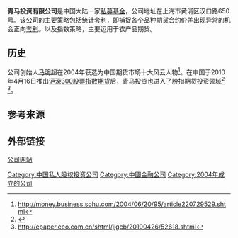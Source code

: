 {{Infobox_Company 
|company_name = 青马投资有限公司 
|company_logo =
|company_type = 独资企业 
|company_slogan = 专业创造价值 
|foundation = 2004年<ref>http://www.hedging.com.cn/design/about.htm</ref> 
|location = {{CHN}}上海 
|industry = [[金融|金融]]
|area_served = 全球
|key_people = [[董事長|董事局主席]]：[[马明超|马明超]]<br />首席执行官：[[薛智华|薛智华]]
|services = 国内外商品期货投资、股指期货投资、程序化交易模型开发、个人理财、市场研究 
|homepage = [http://www.hedging.com.cn/ http://www.hedging.com.cn]
}}

'''青马投资有限公司'''是中国大陆一家[[私募基金|私募基金]]，公司地址在上海市黄浦区汉口路650号。该公司的主要策略包括统计套利，即捕捉各个品种期货合约价差出现异常的机会正向[[套利|套利]]。以及指数策略，主要运用于农产品期货。

==历史==
公司创始人[[马明超|马明超]]在2004年获选为中国期货市场十大风云人物<ref>http://money.business.sohu.com/2004/06/20/95/article220729529.shtml</ref>。在中国于2010年4月16日推出[[沪深300股票指数期货|沪深300股票指数期货]]后，青马投资也进入了股指期货投资领域<ref>{{cite web |url=http://www.eeo.com.cn/eeo/jjgcb/2010/04/19/167835.shtml |title=存档副本 |accessdate=2010-08-13 |deadurl=yes |archiveurl=https://web.archive.org/web/20111003093611/http://www.eeo.com.cn/eeo/jjgcb/2010/04/19/167835.shtml |archivedate=2011-10-03 }}</ref>
<ref>http://epaper.eeo.com.cn/shtml/jjgcb/20100426/52618.shtml</ref>。

==参考来源==
{{reflist}}

== 外部链接 ==
[http://www.hedging.com.cn/index.html 公司网站]

[[Category:中国私人股权投资公司|Category:中国私人股权投资公司]]
[[Category:中國金融公司|Category:中國金融公司]]
[[Category:2004年成立的公司|Category:2004年成立的公司]]